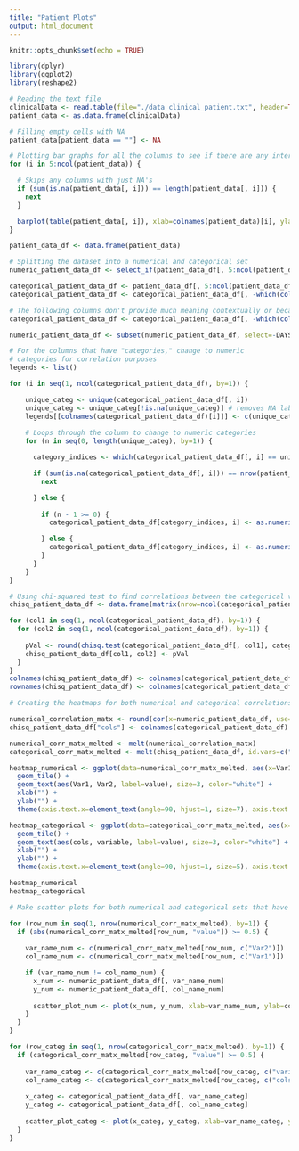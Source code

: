 ---
title: "Patient Plots"
output: html_document
---

```{r setup, include=FALSE}
knitr::opts_chunk$set(echo = TRUE)
```


```{r, message=FALSE, warning=FALSE}
library(dplyr)
library(ggplot2)
library(reshape2)

# Reading the text file
clinicalData <- read.table(file="./data_clinical_patient.txt", header=TRUE, sep="\t")
patient_data <- as.data.frame(clinicalData)

# Filling empty cells with NA
patient_data[patient_data == ""] <- NA

# Plotting bar graphs for all the columns to see if there are any interesting trends for counts
for (i in 5:ncol(patient_data)) {

  # Skips any columns with just NA's
  if (sum(is.na(patient_data[, i])) == length(patient_data[, i])) {
    next
  }

  barplot(table(patient_data[, i]), xlab=colnames(patient_data)[i], ylab="Counts", cex.names=0.75)
}
```

```{r}
patient_data_df <- data.frame(patient_data)

# Splitting the dataset into a numerical and categorical set
numeric_patient_data_df <- select_if(patient_data_df[, 5:ncol(patient_data_df)], is.numeric)

categorical_patient_data_df <- patient_data_df[, 5:ncol(patient_data_df)]
categorical_patient_data_df <- categorical_patient_data_df[, -which(colnames(categorical_patient_data_df) %in% colnames(numeric_patient_data_df))]

# The following columns don't provide much meaning contextually or because of having just the same value for the whole column, so they're removed
categorical_patient_data_df <- categorical_patient_data_df[, -which(colnames(categorical_patient_data_df) %in% c("FORM_COMPLETION_DATE", "HISTORY_NEOADJUVANT_TRTYN", "ICD_10", "ICD_O_3_SITE", "INFORMED_CONSENT_VERIFIED", "PRIMARY_LYMPH_NODE_PRESENTATION_ASSESSMENT", "CENTER"))]

numeric_patient_data_df <- subset(numeric_patient_data_df, select=-DAYS_TO_INITIAL_PATHOLOGIC_DIAGNOSIS)

```

```{r}
# For the columns that have "categories," change to numeric
# categories for correlation purposes
legends <- list()

for (i in seq(1, ncol(categorical_patient_data_df), by=1)) {

    unique_categ <- unique(categorical_patient_data_df[, i])
    unique_categ <- unique_categ[!is.na(unique_categ)] # removes NA label from this list
    legends[[colnames(categorical_patient_data_df)[i]]] <- c(unique_categ)
    
    # Loops through the column to change to numeric categories
    for (n in seq(0, length(unique_categ), by=1)) {

      category_indices <- which(categorical_patient_data_df[, i] == unique_categ[n])

      if (sum(is.na(categorical_patient_data_df[, i])) == nrow(patient_data_df)) {
        next

      } else {
        
        if (n - 1 >= 0) {
          categorical_patient_data_df[category_indices, i] <- as.numeric(n - 1)

        } else {
          categorical_patient_data_df[category_indices, i] <- as.numeric(n)
        }
      }
    }
}
```

```{r}
# Using chi-squared test to find correlations between the categorical values 
chisq_patient_data_df <- data.frame(matrix(nrow=ncol(categorical_patient_data_df), ncol=ncol(categorical_patient_data_df)))

for (col1 in seq(1, ncol(categorical_patient_data_df), by=1)) {
  for (col2 in seq(1, ncol(categorical_patient_data_df), by=1)) {
    
    pVal <- round(chisq.test(categorical_patient_data_df[, col1], categorical_patient_data_df[, col2])$p.value, 2)
    chisq_patient_data_df[col1, col2] <- pVal
  }
}
colnames(chisq_patient_data_df) <- colnames(categorical_patient_data_df)
rownames(chisq_patient_data_df) <- colnames(categorical_patient_data_df)


```

```{r}
# Creating the heatmaps for both numerical and categorical correlations

numerical_correlation_matx <- round(cor(x=numeric_patient_data_df, use="complete.obs"), 2)
chisq_patient_data_df["cols"] <- colnames(categorical_patient_data_df)

numerical_corr_matx_melted <- melt(numerical_correlation_matx)
categorical_corr_matx_melted <- melt(chisq_patient_data_df, id.vars=c("cols"))

heatmap_numerical <- ggplot(data=numerical_corr_matx_melted, aes(x=Var1, y=Var2, fill=value)) +
  geom_tile() +
  geom_text(aes(Var1, Var2, label=value), size=3, color="white") +
  xlab("") +
  ylab("") +
  theme(axis.text.x=element_text(angle=90, hjust=1, size=7), axis.text.y=element_text(size=7))

heatmap_categorical <- ggplot(data=categorical_corr_matx_melted, aes(x=cols, y=variable, fill=value)) +
  geom_tile() +
  geom_text(aes(cols, variable, label=value), size=3, color="white") +
  xlab("") +
  ylab("") +
  theme(axis.text.x=element_text(angle=90, hjust=1, size=5), axis.text.y=element_text(size=5))

heatmap_numerical 
heatmap_categorical

```

```{r}
# Make scatter plots for both numerical and categorical sets that have correlations that are higher than 50%

for (row_num in seq(1, nrow(numerical_corr_matx_melted), by=1)) {
  if (abs(numerical_corr_matx_melted[row_num, "value"]) >= 0.5) {
    
    var_name_num <- c(numerical_corr_matx_melted[row_num, c("Var2")])
    col_name_num <- c(numerical_corr_matx_melted[row_num, c("Var1")])

    if (var_name_num != col_name_num) {
      x_num <- numeric_patient_data_df[, var_name_num]
      y_num <- numeric_patient_data_df[, col_name_num]
      
      scatter_plot_num <- plot(x_num, y_num, xlab=var_name_num, ylab=col_name_num)
    } 
  }
}

for (row_categ in seq(1, nrow(categorical_corr_matx_melted), by=1)) {
  if (categorical_corr_matx_melted[row_categ, "value"] >= 0.5) {
    
    var_name_categ <- c(categorical_corr_matx_melted[row_categ, c("variable")])
    col_name_categ <- c(categorical_corr_matx_melted[row_categ, c("cols")])
    
    x_categ <- categorical_patient_data_df[, var_name_categ]
    y_categ <- categorical_patient_data_df[, col_name_categ]
    
    scatter_plot_categ <- plot(x_categ, y_categ, xlab=var_name_categ, ylab=col_name_categ)
  }
}
```
